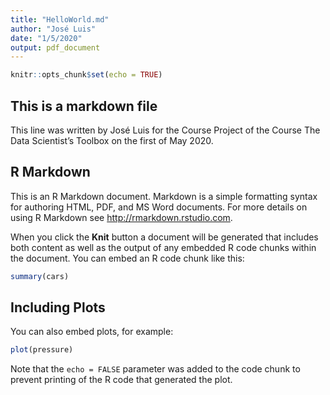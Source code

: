 ```yaml
---
title: "HelloWorld.md"
author: "José Luis"
date: "1/5/2020"
output: pdf_document
---
```


```r
knitr::opts_chunk$set(echo = TRUE)
```
## This is a markdown file

This line was written by José Luis for the Course Project of the Course The Data Scientist’s Toolbox on the first of May 2020.

## R Markdown

This is an R Markdown document. Markdown is a simple formatting syntax for authoring HTML, PDF, and MS Word documents. For more details on using R Markdown see <http://rmarkdown.rstudio.com>.

When you click the **Knit** button a document will be generated that includes both content as well as the output of any embedded R code chunks within the document. You can embed an R code chunk like this:

```r
summary(cars)
```

## Including Plots

You can also embed plots, for example:

```r
plot(pressure)
```

Note that the `echo = FALSE` parameter was added to the code chunk to prevent printing of the R code that generated the plot.
